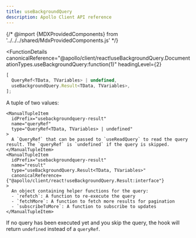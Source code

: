 ```yaml
---
title: useBackgroundQuery
description: Apollo Client API reference
---
```


{/* @import {MDXProvidedComponents} from '../../../shared/MdxProvidedComponents.js' */}

<FunctionDetails
  canonicalReference="@apollo/client/react!useBackgroundQuery.DocumentationTypes.useBackgroundQuery:function(1)"
  headingLevel={2}

>

```ts
[
  QueryRef<TData, TVariables> | undefined,
  useBackgroundQuery.Result<TData, TVariables>,
];
```

A tuple of two values:

  <ManualTuple>

    <ManualTupleItem
      idPrefix="usebackgroundquery-result"
      name="queryRef"
      type="QueryRef<TData, TVariables> | undefined"
    >
      A `QueryRef` that can be passed to `useReadQuery` to read the query result. The `queryRef` is `undefined` if the query is skipped.
    </ManualTupleItem>
    <ManualTupleItem
      idPrefix="usebackgroundquery-result"
      name="result"
      type="useBackgroundQuery.Result<TData, TVariables>"
      canonicalReference={"@apollo/client/react!useBackgroundQuery.Result:interface"}
    >
      An object containing helper functions for the query:
      - `refetch`: A function to re-execute the query
      - `fetchMore`: A function to fetch more results for pagination
      - `subscribeToMore`: A function to subscribe to updates
    </ManualTupleItem>

  </ManualTuple>
</FunctionDetails>

If no query has been executed yet and you skip the query, the hook will return `undefined` instead of a `queryRef`.
